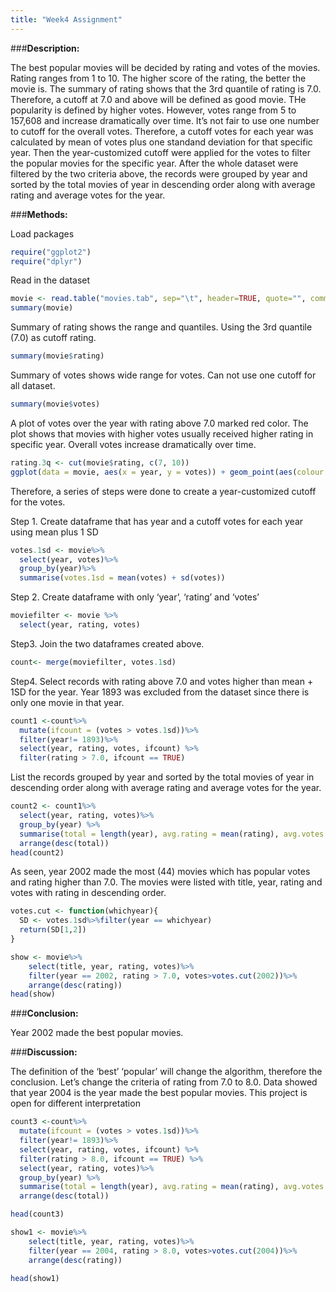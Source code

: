 ```yaml
---
title: "Week4 Assignment"
---
```


###**Description:**

The best popular movies will be decided by rating and votes of the movies.
Rating ranges from 1 to 10. The higher score of the rating, the better the movie is. The summary of rating shows that the 3rd quantile of rating is 7.0. Therefore, a cutoff at 7.0 and above will be defined as good movie. 
THe popularity is defined by higher votes. However, votes range from 5 to 157,608 and increase dramatically over time. It's not fair to use one number to cutoff for the overall votes. Therefore, a cutoff votes for each year was calculated by mean of votes plus one standand deviation for that specific year. Then the year-customized cutoff were applied for the votes to filter the popular movies for the specific year.
After the whole dataset were filtered by the two criteria above, the records were grouped by year and sorted by the total movies of year in descending order along with average rating and average votes for the year. 

###**Methods:**

Load packages

```r
require("ggplot2")
require("dplyr")

```

Read in the dataset 

```r
movie <- read.table("movies.tab", sep="\t", header=TRUE, quote="", comment="", stringsAsFactors = FALSE)
summary(movie)
```

Summary of rating shows the range and quantiles. Using the 3rd quantile (7.0) as cutoff rating.
```r
summary(movie$rating)
```

Summary of votes shows wide range for votes. Can not use one cutoff for all dataset.
```r
summary(movie$votes)
```

A plot of votes over the year with rating above 7.0 marked red color. The plot shows that movies with higher votes usually received higher rating in specific year. Overall votes increase dramatically over time. 

```r
rating.3q <- cut(movie$rating, c(7, 10))
ggplot(data = movie, aes(x = year, y = votes)) + geom_point(aes(colour = rating.3q)) + ggtitle("Votes for each year")
```

Therefore, a series of steps were done to create a year-customized cutoff for the votes.

Step 1. Create dataframe that has year and a cutoff votes for each year using mean plus 1 SD

```r
votes.1sd <- movie%>%
  select(year, votes)%>%
  group_by(year)%>%
  summarise(votes.1sd = mean(votes) + sd(votes))
```

Step 2. Create dataframe with only 'year', 'rating' and 'votes'

```r
moviefilter <- movie %>%
  select(year, rating, votes)
```

Step3. Join the two dataframes created above.

```r
count<- merge(moviefilter, votes.1sd)
```

Step4. Select records with rating above 7.0 and votes higher than mean + 1SD for the year. Year 1893 was excluded from the dataset since there is only one movie in that year. 

```r
count1 <-count%>%
  mutate(ifcount = (votes > votes.1sd))%>%
  filter(year!= 1893)%>%
  select(year, rating, votes, ifcount) %>%
  filter(rating > 7.0, ifcount == TRUE) 

```

List the records grouped by year and sorted by the total movies of year in descending order along with average rating and average votes for the year.

```r
count2 <- count1%>%
  select(year, rating, votes)%>%
  group_by(year) %>%
  summarise(total = length(year), avg.rating = mean(rating), avg.votes = mean(votes))%>%
  arrange(desc(total))
head(count2)
```

As seen, year 2002 made the most (44) movies which has popular votes and rating higher than 7.0. 
The movies were listed with title, year, rating and votes with rating in descending order. 

```r
votes.cut <- function(whichyear){
  SD <- votes.1sd%>%filter(year == whichyear)
  return(SD[1,2])
}

show <- movie%>%
    select(title, year, rating, votes)%>%
    filter(year == 2002, rating > 7.0, votes>votes.cut(2002))%>%
    arrange(desc(rating))
head(show)
```

###**Conclusion:**

Year 2002 made the best popular movies.


###**Discussion:**

The definition of the 'best' 'popular' will change the algorithm, therefore the conclusion. Let's change the criteria of rating from 7.0 to 8.0. Data showed that year 2004 is the year made the best popular movies. This project is open for different interpretation


```r
count3 <-count%>%
  mutate(ifcount = (votes > votes.1sd))%>%
  filter(year!= 1893)%>%
  select(year, rating, votes, ifcount) %>%
  filter(rating > 8.0, ifcount == TRUE) %>%
  select(year, rating, votes)%>%
  group_by(year) %>%
  summarise(total = length(year), avg.rating = mean(rating), avg.votes = mean(votes))%>%
  arrange(desc(total))

head(count3)

show1 <- movie%>%
    select(title, year, rating, votes)%>%
    filter(year == 2004, rating > 8.0, votes>votes.cut(2004))%>%
    arrange(desc(rating))

head(show1)
```
